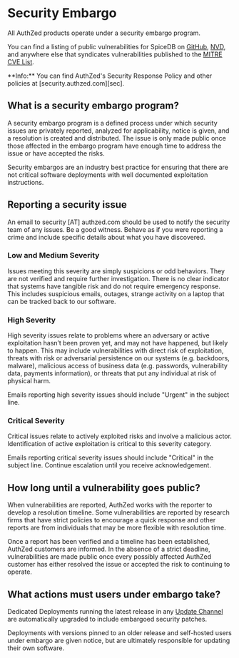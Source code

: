 
# Security Embargo

All AuthZed products operate under a security embargo program.

You can find a listing of public vulnerabilities for SpiceDB on [GitHub], [NVD], and anywhere else that syndicates vulnerabilities published to the [MITRE CVE List].

<Callout type="info">
  **Info:**
  You can find AuthZed's Security Response Policy and other policies at [security.authzed.com][sec].

  [sec]: https://security.authzed.com
</Callout>

[GitHub]: https://github.com/authzed/spicedb/security/advisories
[NVD]: https://nvd.nist.gov/vuln/search/results?query=spicedb
[MITRE CVE List]: https://cve.mitre.org/cve/

## What is a security embargo program?

A security embargo program is a defined process under which security issues are privately reported, analyzed for applicability, notice is given, and a resolution is created and distributed.
The issue is only made public once those affected in the embargo program have enough time to address the issue or have accepted the risks.

Security embargos are an industry best practice for ensuring that there are not critical software deployments with well documented exploitation instructions.

## Reporting a security issue

An email to security [AT] authzed.com should be used to notify the security team of any issues.
Be a good witness.
Behave as if you were reporting a crime and include specific details about what you have discovered.

### Low and Medium Severity

Issues meeting this severity are simply suspicions or odd behaviors.
They are not verified and require further investigation.
There is no clear indicator that systems have tangible risk and do not require emergency response.
This includes suspicious emails, outages, strange activity on a laptop that can be tracked back to our software.

### High Severity

High severity issues relate to problems where an adversary or active exploitation hasn’t been proven yet, and may not have happened, but likely to happen.
This may include vulnerabilities with direct risk of exploitation, threats with risk or adversarial persistence on our systems (e.g. backdoors, malware), malicious access of business data (e.g. passwords, vulnerability data, payments information), or threats that put any individual at risk of physical harm.

Emails reporting high severity issues should include "Urgent" in the subject line.

### Critical Severity

Critical issues relate to actively exploited risks and involve a malicious actor.
Identification of active exploitation is critical to this severity category.

Emails reporting critical severity issues should include "Critical" in the subject line.
Continue escalation until you receive acknowledgement.

## How long until a vulnerability goes public?

When vulnerabilities are reported, AuthZed works with the reporter to develop a resolution timeline.
Some vulnerabilities are reported by research firms that have strict policies to encourage a quick response and other reports are from individuals that may be more flexible with resolution time.

Once a report has been verified and a timeline has been established, AuthZed customers are informed.
In the absence of a strict deadline, vulnerabilities are made public once every possibly affected AuthZed customer has either resolved the issue or accepted the risk to continuing to operate.

## What actions must users under embargo take?

Dedicated Deployments running the latest release in any [Update Channel] are automatically upgraded to include embargoed security patches.

Deployments with versions pinned to an older release and self-hosted users under embargo are given notice, but are ultimately responsible for updating their own software.

[Update Channel]: ./update-channels

